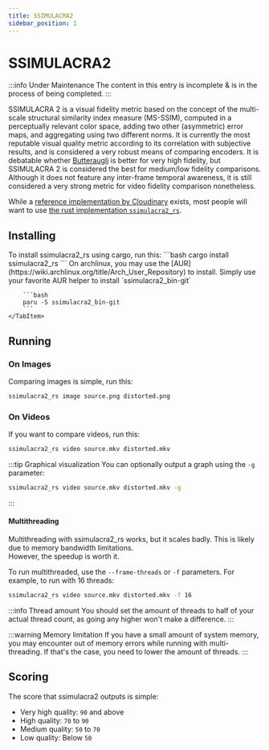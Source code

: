 ```yaml
---
title: SSIMULACRA2
sidebar_position: 1
---
```



# SSIMULACRA2

:::info Under Maintenance
The content in this entry is incomplete & is in the process of being completed.
:::

SSIMULACRA 2 is a visual fidelity metric based on the concept of the multi-scale structural similarity index measure (MS-SSIM), computed in a perceptually relevant color space, adding two other (asymmetric) error maps, and aggregating using two different norms. It is currently the most reputable visual quality metric according to its correlation with subjective results, and is considered a very robust means of comparing encoders. It is debatable whether [Butteraugli](../metrics/butteraugli.mdx) is better for very high fidelity, but SSIMULACRA 2 is considered the best for medium/low fidelity comparisons. Although it does not feature any inter-frame temporal awareness, it is still considered a very strong metric for video fidelity comparison nonetheless.

While a [reference implementation by Cloudinary](https://github.com/cloudinary/ssimulacra2) exists,
most people will want to use [the rust implementation `ssimulacra2_rs`](https://github.com/rust-av/ssimulacra2).

## Installing

<Tabs>
    <TabItem value="cargo" label="Cargo" default>
        To install ssimulacra2_rs using cargo, run this:
        ```bash
        cargo install ssimulacra2_rs
        ```
    </TabItem>
    <TabItem value="archlinux" label="Archlinux AUR">
        On archlinux, you may use the [AUR](https://wiki.archlinux.org/title/Arch_User_Repository) to install.
        Simply use your favorite AUR helper to install `ssimulacra2_bin-git`

        ```bash
        paru -S ssimulacra2_bin-git
        ```
    </TabItem>
</Tabs>

## Running
### On Images
Comparing images is simple, run this:
```bash
ssimulacra2_rs image source.png distorted.png
```

### On Videos

If you want to compare videos, run this:
```bash
ssimulacra2_rs video source.mkv distorted.mkv
```

:::tip Graphical visualization
You can optionally output a graph using the `-g` parameter:
```bash
ssimulacra2_rs video source.mkv distorted.mkv -g
```
:::
#### Multithreading
Multithreading with ssimulacra2_rs works, but it scales badly.
This is likely due to memory bandwidth limitations.  
However, the speedup is worth it.

To run multithreaded, use the `--frame-threads` or `-f` parameters.
For example, to run with 16 threads:
```bash
ssimulacra2_rs video source.mkv distorted.mkv -f 16
```
:::info Thread amount
You should set the amount of threads to half of your actual thread count, as going any higher won't make a difference.
:::

:::warning Memory limitation
If you have a small amount of system memory, you may encounter out of memory errors while running with multi-threading.
If that's the case, you need to lower the amount of threads. 
:::

## Scoring
The score that ssimulacra2 outputs is simple:

- Very high quality: `90` and above
- High quality: `70` to `90`
- Medium quality: `50` to `70`
- Low quality: Below `50`
